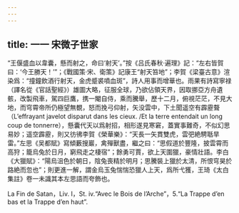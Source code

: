 ```yaml
---
---
---
```

title: 一一 宋微子世家
---




“王偃盛血以韋囊，懸而射之，命曰‘射天’。”按《吕氏春秋·遍理》記：“左右皆賀曰：‘今王勝天！’”；《戰國策·宋、衛策》記康王“射天笞地”；李賀《梁臺古意》渲染爲：“撞鐘飲酒行射天，金虎蹙裘噴血斑”，詩人用事而增華也。雨果有詩寫寧禄（譯名從《官話聖經》）雄圖大略，征服全球，乃欲佔領天界，因取挪亞方舟遺骸，改製飛車，駕四巨鷹，携一閹自侍，乘而騰舉，歷十二月，俯視茫茫，不見大地，而穹霄帝所仍極望無覩，怒而挽弓仰射，矢没雲中，下土聞遥空有霹靂聱（L’effrayant javelot disparut dans les cieux. /Et la terre entendait un long coup de tonnerre），懸囊代天以爲射招，相形遂見寒窘，蓋實事難奇，不似幻思易妙；遥空霹靂，則又彷彿李賀《榮華樂》：“天長一矢貫雙虎，雲弝絶騁聒旱雷。”左思《吴都賦》寫傾藪搜巖，禽殫獸盡，繼之曰：“思假道於豐隆，披雲霄而高狩；籠烏兔於日月，窮飛走之棲宿”；餘勇可賈，欲上天圍獵，豪情壯語。李白《大獵賦》：“陽烏沮色於朝日，陰兔喪精於明月；思騰裝上獵於太清，所恨穹昊於路絶而忽也”；則更進一解，謂金烏玉兔惴惴恐獵人上天，爲所弋獲，王琦《太白集註》卷一未識其本左思語而夸飾也。

La Fin de Satan，Liv. I，St. iv.“Avec le Bois de l’Arche”，5.“La Trappe d’en bas et la Trappe d’en haut”.